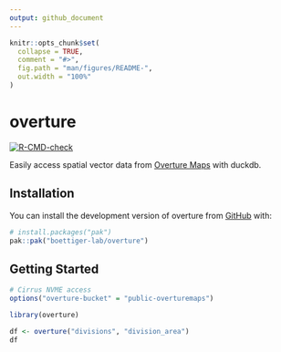 ```yaml
---
output: github_document
---
```


<!-- README.md is generated from README.Rmd. Please edit that file -->

```r
knitr::opts_chunk$set(
  collapse = TRUE,
  comment = "#>",
  fig.path = "man/figures/README-",
  out.width = "100%"
)
```

# overture

  <!-- badges: start -->
  [![R-CMD-check](https://github.com/boettiger-lab/overture/actions/workflows/R-CMD-check.yaml/badge.svg)](https://github.com/boettiger-lab/overture/actions/workflows/R-CMD-check.yaml)
  <!-- badges: end -->

Easily access spatial vector data from [Overture Maps](https://overturemaps.org/) with duckdb.

## Installation

You can install the development version of overture from [GitHub](https://github.com/) with:

``` r
# install.packages("pak")
pak::pak("boettiger-lab/overture")
```

## Getting Started

```r
# Cirrus NVME access
options("overture-bucket" = "public-overturemaps")
```

```r
library(overture)

df <- overture("divisions", "division_area")
df
```



